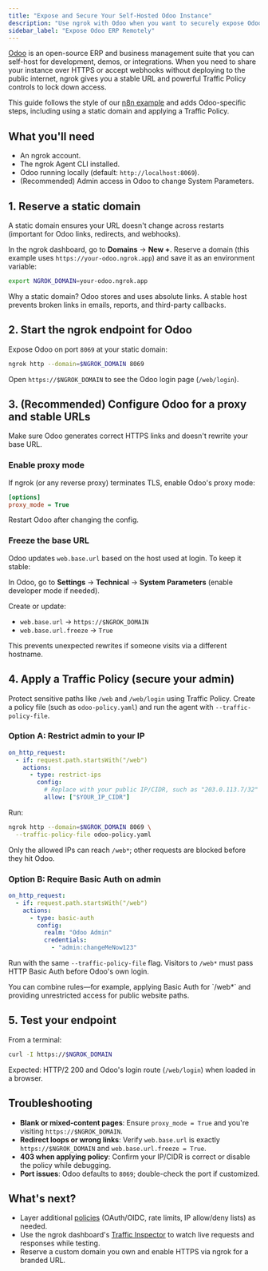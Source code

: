 ```yaml
---
title: "Expose and Secure Your Self-Hosted Odoo Instance"
description: "Use ngrok with Odoo when you want to securely expose Odoo's services to the internet without complex network setups."
sidebar_label: "Expose Odoo ERP Remotely"
---
```


[Odoo](https://www.odoo.com/) is an open-source ERP and business management suite that you can self-host for development, demos, or integrations.
When you need to share your instance over HTTPS or accept webhooks without deploying to the public internet, ngrok gives you a stable URL and powerful Traffic Policy controls to lock down access.

This guide follows the style of our [n8n example](/universal-gateway/examples/n8n/) and adds Odoo-specific steps, including using a static domain and applying a Traffic Policy.

## What you'll need

- An ngrok account.
- The ngrok Agent CLI installed.
- Odoo running locally (default: `http://localhost:8069`).
- (Recommended) Admin access in Odoo to change System Parameters.

## 1. Reserve a static domain

A static domain ensures your URL doesn't change across restarts (important for Odoo links, redirects, and webhooks).

In the ngrok dashboard, go to **Domains** → **New +**.
Reserve a domain (this example uses `https://your-odoo.ngrok.app`) and save it as an environment variable:

```bash
export NGROK_DOMAIN=your-odoo.ngrok.app
```

<Info>
Why a static domain?
Odoo stores and uses absolute links.
A stable host prevents broken links in emails, reports, and third-party callbacks.
</Info>

## 2. Start the ngrok endpoint for Odoo

Expose Odoo on port `8069` at your static domain:

```bash
ngrok http --domain=$NGROK_DOMAIN 8069
```

Open `https://$NGROK_DOMAIN` to see the Odoo login page (`/web/login`).

## 3. (Recommended) Configure Odoo for a proxy and stable URLs

Make sure Odoo generates correct HTTPS links and doesn't rewrite your base URL.

### Enable proxy mode

If ngrok (or any reverse proxy) terminates TLS, enable Odoo's proxy mode:

```ini title="odoo.conf"
[options]
proxy_mode = True
```

Restart Odoo after changing the config.

### Freeze the base URL

Odoo updates `web.base.url` based on the host used at login. To keep it stable:

In Odoo, go to **Settings** → **Technical** → **System Parameters** (enable developer mode if needed).

Create or update:

- `web.base.url` → `https://$NGROK_DOMAIN`
- `web.base.url.freeze` → `True`

This prevents unexpected rewrites if someone visits via a different hostname.

## 4. Apply a Traffic Policy (secure your admin)

Protect sensitive paths like `/web` and `/web/login` using Traffic Policy.
Create a policy file (such as `odoo-policy.yaml`) and run the agent with `--traffic-policy-file`.

### Option A: Restrict admin to your IP

```yaml title="odoo-policy.yaml"
on_http_request:
  - if: request.path.startsWith("/web")
    actions:
      - type: restrict-ips
        config:
          # Replace with your public IP/CIDR, such as "203.0.113.7/32"
          allow: ["$YOUR_IP_CIDR"]
```

Run:

```bash
ngrok http --domain=$NGROK_DOMAIN 8069 \
  --traffic-policy-file odoo-policy.yaml
```

Only the allowed IPs can reach `/web*`; other requests are blocked before they hit Odoo.

### Option B: Require Basic Auth on admin

```yaml title="odoo-policy.yaml"
on_http_request:
  - if: request.path.startsWith("/web")
    actions:
      - type: basic-auth
        config:
          realm: "Odoo Admin"
          credentials:
            - "admin:changeMeNow123"
```

Run with the same `--traffic-policy-file` flag.
Visitors to `/web*` must pass HTTP Basic Auth before Odoo's own login.

<Tip>
You can combine rules—for example, applying Basic Auth for `/web*` and providing unrestricted access for public website paths.
</Tip>

## 5. Test your endpoint

From a terminal:

```bash
curl -I https://$NGROK_DOMAIN
```

Expected: HTTP/2 200 and Odoo's login route (`/web/login`) when loaded in a browser.

## Troubleshooting

- **Blank or mixed-content pages**: Ensure `proxy_mode = True` and you're visiting `https://$NGROK_DOMAIN`.
- **Redirect loops or wrong links**: Verify `web.base.url` is exactly `https://$NGROK_DOMAIN` and `web.base.url.freeze = True`.
- **403 when applying policy**: Confirm your IP/CIDR is correct or disable the policy while debugging.
- **Port issues**: Odoo defaults to `8069`; double-check the port if customized.

## What's next?

- Layer additional [policies](/traffic-policy/) (OAuth/OIDC, rate limits, IP allow/deny lists) as needed.
- Use the ngrok dashboard's [Traffic Inspector](/obs/traffic-inspection/) to watch live requests and responses while testing.
- Reserve a custom domain you own and enable HTTPS via ngrok for a branded URL.
